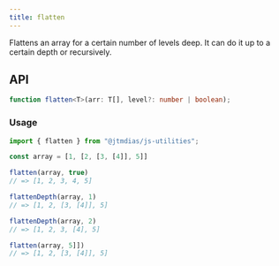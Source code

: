 ```yaml
---
title: flatten
---
```

Flattens an array for a certain number of levels deep. It can do it up to a certain depth or recursively.

## API

```typescript
function flatten<T>(arr: T[], level?: number | boolean);
```

### Usage

```typescript
import { flatten } from "@jtmdias/js-utilities";

const array = [1, [2, [3, [4]], 5]]

flatten(array, true)
// => [1, 2, 3, 4, 5]

flattenDepth(array, 1)
// => [1, 2, [3, [4]], 5]

flattenDepth(array, 2)
// => [1, 2, 3, [4], 5]

flatten(array, 5]])
// => [1, 2, [3, [4]], 5]

```
